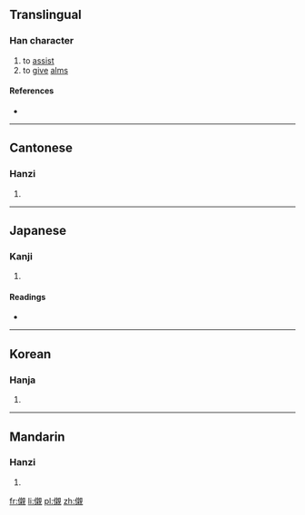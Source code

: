 ==Translingual==

===Han character===
{{Han char|rn=9|rad=人|as=16|sn=18|four=2621<sub>0</sub>|canj=人卜木山 (OYDU)|ids=⿰[[亻]][[親]]}}

# to [[assist]]
# to [[give]] [[alms]]

====References====
* {{Han ref|kx=0121.100|dkj=01274|dj=0255.110|hdz=10236.170|uh=512D|ud=20781|bh=EFB8|bd=61368}}

----

==Cantonese==

===Hanzi===
{{yue-hanzi|jyut=|y=chan3}}

# {{defn|lang=yue|sort=人16}}

----

==Japanese==

===Kanji===
{{ja-kanji|grade=|rs=人16}}

# {{defn|lang=ja|sort=人16}}

====Readings====
* {{ja-readings|on=[[しん]] (shin)|kun=[[いたる]] (itaru), [[ちかい]] (chikai), [[おそれる]] (osoreru), [[うら]] (ura), [[しく]] (shiku)}}

----

==Korean==

===Hanja===
{{ko-hanja|hangeul=츤|rv=cheun|mr=ch'ŭn}}

# {{defn|lang=ko|sort=人16}}

----

==Mandarin==

===Hanzi===
{{cmn-hanzi|pin=[[chèn]] ([[chen4]])|wg=ch'en<sup>4</sup>}}

# {{defn|lang=cmn|sort=人16}}

[[fr:儭]]
[[li:儭]]
[[pl:儭]]
[[zh:儭]]